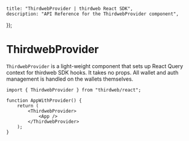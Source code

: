 
	title: "ThirdwebProvider | thirdweb React SDK",
	description: "API Reference for the ThirdwebProvider component",
});

# ThirdwebProvider

`ThirdwebProvider` is a light-weight component that sets up React Query context for thirdweb SDK hooks. It takes no props. All wallet and auth management is handled on the wallets themselves.

```tsx
import { ThirdwebProvider } from "thirdweb/react";

function AppWithProvider() {
	return (
		<ThirdwebProvider>
			<App />
		</ThirdwebProvider>
	);
}
```
